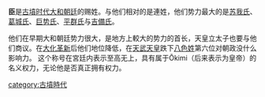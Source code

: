 {{unreferenced|time=2011-04-17T09:33:12+00:00}}
'''臣'''是[[古墳时代|古墳时代]][[大和朝廷|大和朝廷]]的赐姓。与他们相对的是連姓，他们势力最大的是[[苏我氏|苏我氏]]、[[葛城氏|葛城氏]]、[[巨势氏|巨势氏]]、[[平群氏|平群氏]]与[[吉備氏|吉備氏]]。

他们在早期大和朝廷势力很大，是地方上較大的势力的首长，天皇立太子也要与他们商议。在[[大化革新|大化革新]]后他们地位降低，在[[天武天皇|天武天皇]]跌下[[八色姓|八色姓]]第六位对朝政没什么影响力。
这个称号在宮廷内表示至高无上，具有属于Ōkimi（后来表示为皇帝）的名义权力，无论他是否真正拥有权力。

[[category:古墳時代|category:古墳時代]]